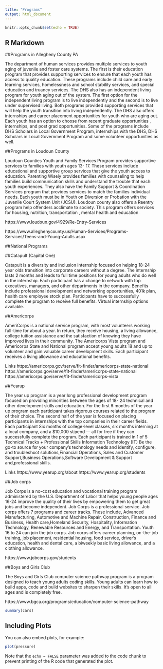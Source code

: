 ```yaml
---
title: "Programs"
output: html_document
---
```


```r
knitr::opts_chunk$set(echo = TRUE)
```

## R Markdown

##Programs in Allegheny County PA

The department of human services provides  multiple services to youth aging of juvenile and foster care systems. The first is their education program that provides supporting services to ensure that each youth has access to quality education. These
programs include child care and early learning services, homelessness and school stability services, and special education and truancy services. The DHS also has an independent living program for youth aging out of the system. The first option for the independent living program is to live independently and the second is to live under supervised living. Both programs provided supporting services that will help the youth transition into living independently. The DHS also offers internships and career placement opportunities for youth who are aging out. Each youth has an option to choose from recent graduate opportunities , internships, and post grad opportunities. Some of the programs include DHS Scholars in Local Government Program, internships with the DHS, DHS Scholars in Local Government Program and some volunteer opportunities as well.

##Programs in Loudoun County 

Loudoun Counties Youth and Family Services Program provides supportive services to families with youth ages 13- 17. These services include educational and supportive group services that give the youth access to education. Parenting Wisely provides families with counseling to help families build communication skills and understand the trouble that each youth experiences.  They also have the  Family Support & Coordination Services program that provides services to match the families individual  needs.  Each youth must be  in Youth on Diversion or Probation with the Juvenile Court System Unit (JCSU).  Loudoun county also offers a Reentry program help offenders acclimate to society. This program offers services for housing, nutrition, transportation , mental health and education. 

https://www.loudoun.gov/4929/Re-Entry-Services


https://www.alleghenycounty.us/Human-Services/Programs-Services/Teens-and-Young-Adults.aspx


##National Programs


##Catapult (Capital One) 

Catapult is a diversity and inclusion internship focused on helping 18-24 year olds transition into corporate careers without a degree. The internship lasts 2 months and leads to full time positions for young adults who do well in the internship. Each participant has a change to network with top executives, managers, and other departments in the company. Benefits include professional development and networking opportunities, 401k plan, health care employee stock plan. Participants have to successfully  complete the program to receive full benefits. Virtual internship options available.


##Americorps

 AmeriCorps is a national service program, with most volunteers working full-time for about a year. In return, they receive housing, a living allowance, college tuition assistance and the satisfaction of knowing they have improved lives in their community. The Americorps Vista program and Americorps State and National program accept young adults 18 and up to volunteer and gain valuable career development skills. Each participant receives a living allowance and educational benefits. 

Links
https://americorps.gov/serve/fit-finder/americorps-state-national
https://americorps.gov/serve/fit-finder/americorps-state-national
https://americorps.gov/serve/fit-finder/americorps-vista


##Yearup
 
The year up program is a year long professional development program focused on providing minorities between the ages of 18- 24 technical and other development skills and education. For the first 6 months of the year up program each participant takes rigorous courses related to the program of their choice. The second half of the year is focused on placing participants in internships with the top companies in their career fields. Each participant Six months of college-level classes, six months interning at a local company, and a $10,000 stipend — all for free if they can successfully complete the program. Each participant is trained in 1 of 5 Technical Tracks + Professional Skills
Information Technology (IT) Be the go-to source for your company's technology needs and identify, configure, and troubleshoot solutions,Financial Operations, 
Sales and Customer Support,Business Operations,Software Development & Support and,professional skills.

Links
https://www.yearup.org/about
https://www.yearup.org/students

##Job corps

Job Corps is a no-cost education and vocational training program administered by the U.S. Department of Labor that helps young people ages 16-24 improve the quality of their lives by empowering them to get great jobs and become independent. Job Corps is a professional service. Job corps offers 7 programs and career tracks. These include, Advanced Manufacturing, Automotive and Machine Repair, Construction, Finance and Business, Health care,Homeland Security, Hospitality, Information Technology, Renewable Resources and Energy, and Transportation. Youth 16 to 24 can join the job corps. Job corps offers career planning, on-the-job training, job placement, residential housing, food service, driver's education, health and dental care, a biweekly basic living allowance, and a clothing allowance.

 https://www.jobcorps.gov/students


##Boys and Girls Club

The Boys and Girls Club computer science pathway program is a program designed to teach young adults coding skills. Young adults can learn how to build apps, code and build websites to sharpen their skills. It's open to all ages and is completely free. 


https://www.bgca.org/programs/education/computer-science-pathway


```r
summary(cars)
```

## Including Plots

You can also embed plots, for example:

```r
plot(pressure)
```

Note that the `echo = FALSE` parameter was added to the code chunk to prevent printing of the R code that generated the plot.
